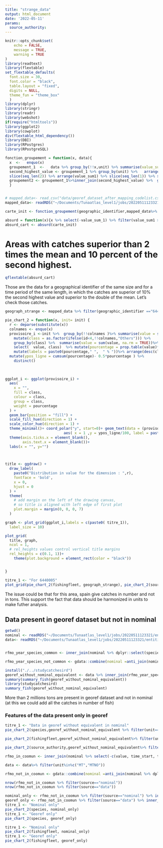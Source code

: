 ```yaml
---
title: "strange_data"
output: html_document
date: '2022-05-11'
params:
  source_authority: 
---
```


```r
knitr::opts_chunk$set(
	echo = FALSE,
	message = TRUE,
	warning = TRUE
)
library(readtext)
library(flextable)
set_flextable_defaults(
  font.size = 30,
  font.color = "black",
  table.layout = "fixed",
  digits = NULL,
  theme_fun = "theme_box"
  )
library(dplyr)
library(stringr)
library(readr)
library(webshot)
if(require("htmltools"))
library(ggplot2)
library(cowplot)
div(flextable_html_dependency())
library(DBI)
library(RPostgres)
library(RPostgreSQL)
```

```r
fonction_groupement = function(x, data){
  x  <-   enquo(x)
  groupement_1  <-   data %>% group_by(!!x,unit) %>% summarise(value_sum_1 = sum(value, na.rm=TRUE), number_lines1 = n()) %>%mutate(value_sum1 = ifelse(is.na(value_sum_1), 0, value_sum_1)) 
  second_highest_value <- groupement_1 %>% group_by(unit) %>%   arrange(desc(value_sum1)) %>% 
  slice(seq_len(2)) %>% arrange(value_sum1) %>% slice(seq_len(1)) %>% select(unit, second_highest_value = value_sum1)
  groupement2 <- groupement_1%>%inner_join(second_highest_value) %>%  group_by(unit) %>%  mutate(mean = mean(value_sum1))
  }


# mapped_data<- read_csv("data/georef_dataset_after_mapping_codelist.csv") %>% filter(source_authority == params$source_authority)
mapped_data<- readRDS("~/Documents/Tunaatlas_level1/jobs/20220511123321/entities/global_catch_firms_Bastien_rds_level2/Markdown/rawdata/rds.rds")

carte_init <- fonction_groupement(geographic_identifier,mapped_data%>% mutate(unit = case_when(unit == "NOMT"~ "NO", unit == "MTNO"~"MT", TRUE ~ unit))) #%>% mutate(absurd = topn(value,2))

absurd = function(x){x %>% select(-value_sum_1) %>% filter(value_sum1 > 1.1 * second_highest_value & value_sum1 > 2*mean)}
absurd_cart <- absurd(carte_init)
```

<!-- Analyse for years/species :  -->



<!-- ```{r} -->
<!-- year_init <- mapped_data%>% mutate(unit = case_when(unit == "NOMT"~ "NO", unit == "MTNO"~"MT", TRUE ~ unit))%>% group_by(time_start, species,unit) %>% summarise(value_sum_1 = sum(value, na.rm=TRUE), number_lines1 = n()) %>%mutate(value_sum1 = ifelse(is.na(value_sum_1), 0, value_sum_1)) -->

<!--   second_highest_value <- year_init %>% group_by(unit) %>%   arrange(desc(value_sum1)) %>%  -->
<!--   slice(seq_len(2)) %>% arrange(value_sum1) %>% slice(seq_len(1)) %>% select(unit, second_highest_value = value_sum1) -->
<!--   year_init_2 <- year_init%>%inner_join(second_highest_value) %>%  group_by(unit) %>%  mutate(mean = mean(value_sum1)) -->

<!-- absurd_year <- year_init_2 %>% select(-value_sum_1) %>% filter(value_sum1 > 1.1 * second_highest_value & value_sum1 > 2*mean) -->
<!-- ``` -->

<!-- Maybe absurd it is just because it is declared this time in number and it used to be in tons. -->

<!-- Let's check the catches of FRI in 1990. -->

<!-- ```{r} -->
<!-- FRI_catches <- mapped_data %>% filter(species == "FRI") -->

<!-- FRI_catches_by_year <- FRI_catches %>% group_by(time_start, unit) %>% summarise(value = sum(value)) -->
<!-- ``` -->


<!-- # Years with catches superior than 2 times the mean and 10 percent of the second highest. -->

<!-- ```{r} -->
<!-- qflextable(absurd_year) -->
<!-- ``` -->

<!-- For this year, we check in details the data.  -->

<!-- ```{r} -->
<!-- absurd_year_init <- semi_join(mapped_data, absurd_year, by = c("unit", "time_start")) -->

<!-- second_highest_value <- absurd_year_init %>% group_by(unit, time_start) %>%   arrange(desc(value)) %>%  -->
<!--   slice(seq_len(2)) %>% arrange(value) %>% slice(seq_len(1)) %>% select(unit, second_highest_value = value) -->
<!-- absurd_year_init <- absurd_year_init%>%inner_join(second_highest_value) %>%  group_by(unit) %>%  mutate(mean = mean(value)) -->

<!-- absurd_year_init_absurd <- absurd_year_init %>% filter(value > 1.1 * second_highest_value & value > 2*mean) -->
<!-- ``` -->


<!-- ```{r} -->
<!-- qflextable(absurd_year_init_absurd) -->
<!-- ``` -->

# Areas with catches superior than 2 times the mean and 10 percent of the second highest.

```r
qflextable(absurd_cart)
```


Those are the data for a geographical identifier of the same size and for a time period of the same length, in which the catches are superior of 10% the second highest value and superior to the double of the mean.
Let's check those catches.

```r
geograph_strange <- mapped_data %>% filter(geographic_identifier =="6440005" & unit %in%c("MTNO","NOMT"))

pie_chart_2 = function(x, init= init) {
  r <- deparse(substitute(x))
  colnames <- enquo(x)
  provisoire_i <-init %>%  group_by(!!colnames )%>% summarise(value = sum(value, na.rm = TRUE))  %>% arrange(desc(value)) %>%   mutate(id = row_number())%>%  
    mutate(class = as.factor(ifelse(id<4,!!colnames,"Others"))) %>%
    group_by(class) %>%  summarise(value = sum(value, na.rm = TRUE))%>%ungroup()%>% 
    select(  value, class)  %>% mutate(pourcentage = prop.table(value)*100)%>%
    mutate(labels = paste0(pourcentage," ",  " % "))%>% arrange(desc(class))%>%
  mutate(ypos_ligne = cumsum(pourcentage)- 0.5*pourcentage ) %>%
    distinct()
  
  
  
ggplot_i <- ggplot(provisoire_i) +
  aes(
    x = "",
    fill = class,
    colour = class,
    group = class,
    weight = pourcentage
  ) +
  geom_bar(position = "fill") +
  scale_fill_hue(direction = 1) +
  scale_color_hue(direction = 1) +
  theme_minimal()+ coord_polar("y", start=0)+ geom_text(data = (provisoire_i %>% mutate_if(is.numeric, round)), size = 3,
                           aes( x = 1 ,y = ypos_ligne/100, label = paste0(pourcentage,"%")), color = "black")+
  theme(axis.ticks.x = element_blank(),
        axis.text.x = element_blank())+
  labs(x = "", y="")
  


title <- ggdraw() + 
  draw_label(
    paste0("Distribution in value for the dimension : ",r),
    fontface = 'bold',
    x = 0,
    hjust = 0
  ) +
  theme(
    # add margin on the left of the drawing canvas,
    # so title is aligned with left edge of first plot
    plot.margin = margin(0, 0, 0, 7)
  )

graph <- plot_grid(ggplot_i,labels = c(paste0( titre_1)),
  label_size = 10)

plot_grid(
  title, graph,
  ncol = 1,
  # rel_heights values control vertical title margins
  rel_heights = c(0.1, 1))+
    theme(plot.background = element_rect(color = "black"))


}

titre_1 <- "For 6440005"
plot_grid(pie_chart_2(fishingfleet, geograph_strange), pie_chart_2(source_authority, geograph_strange))

```

The issue could be that for this area, spain give catches in number and not in tons. This support the fact that data should be harmonized in units to make futher analysis.

## Data present in georef dataset but not in nominal

```r
getwd()
nominal <- readRDS("~/Documents/Tunaatlas_level1/jobs/20220511123321/entities/global_nominal_catch_firms_level0/Markdown/rawdata/rds.rds")%>% mutate(year = lubridate::year(time_start))#%>% filter(species_group == "Tropical tunas")
data<- readRDS("~/Documents/Tunaatlas_level1/jobs/20220511123321/entities/global_catch_firms_Bastien_rds_level2/Markdown/rawdata/rds.rds") %>% mutate(year = lubridate::year(time_start))


rfmo_year_species_common <- inner_join(nominal %>% dplyr::select(species, year, source_authority) %>% distinct(), data %>% dplyr::select(species, year, source_authority)%>% distinct())

rfmo_year_species_not_common <- gdata::combine(nominal =anti_join(nominal %>% dplyr::select(species, year, source_authority) %>% distinct(), data %>% dplyr::select(species, year, source_authority)%>% distinct()),data=anti_join(data %>% dplyr::select(species, year, source_authority) %>% distinct(), nominal %>% dplyr::select(species, year, source_authority)%>% distinct()))
```

```r
install("./../studycatchesird")
georef_without_nominal_equivalent <- data %>% inner_join(rfmo_year_species_not_common %>% filter(source=="data"))
summary(summary_fish(georef_without_nominal_equivalent))
library(studycatchesird)
summary_fish(georef_without_nominal_equivalent)
```

More than 2 millions tons are present in georef dataset and not in nominal (at this we could add all the catches in number of fish)

### Features of the data present only in georef

```r
titre_1 <- "Data in georef without equivalent in nominal"
pie_chart_2(species,georef_without_nominal_equivalent %>% filter(unit=="MT"))

pie_chart_2(fishingfleet,georef_without_nominal_equivalent%>% filter(unit=="MT"))

pie_chart_2(source_authority,georef_without_nominal_equivalent%>% filter(unit=="MT"))

```

```r
rfmo_in_coomun <- inner_join(nominal %>% select(-c(value, time_start, time_end, geographic_identifier)) %>% distinct(), data %>%select(-c(geographic_identifier,value, time_start, time_end))%>% distinct())

data <- data%>% filter(unit%in%c("MT","MTNO"))

rfmo_not_in_coomun <- gdata::combine(nominal =anti_join(nominal %>% dplyr::select(-c(value, time_start, time_end, geographic_identifier,unit)) %>% distinct(), data %>% dplyr::select(-c(value, time_start, time_end, geographic_identifier,unit))%>% distinct()) ,data=anti_join(data %>% dplyr::select(-c(value, time_start, time_end, geographic_identifier,unit)) %>% distinct(), nominal %>% dplyr::select(-c(value, time_start, time_end, geographic_identifier,unit))%>% distinct())%>% select(-c(catchtype, schooltype)))
```

```r

nrow(rfmo_not_in_coomun %>% filter(source=="nominal"))
nrow(rfmo_not_in_coomun %>% filter(source=="data"))

nominal_only <- rfmo_not_in_coomun %>% filter(source=="nominal") %>% inner_join(nominal) %>% filter(unit=="MT")
georef_only <- rfmo_not_in_coomun %>% filter(source=="data") %>% inner_join(data)
titre_1 <- "Nominal only"
pie_chart_2(species, nominal_only)
titre_1 <- "Georef only"
pie_chart_2(species, georef_only)

titre_1 <- "Nominal only"
pie_chart_2(fishingfleet, nominal_only)
titre_1 <- "Georef only"
pie_chart_2(fishingfleet, georef_only)
```

